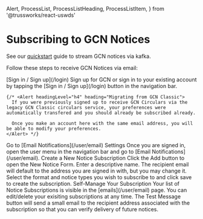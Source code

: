   Alert,
  ProcessList,
  ProcessListHeading,
  ProcessListItem,
} from '@trussworks/react-uswds'

# Subscribing to GCN Notices

See our [quickstart](/quickstart) guide to stream GCN notices via kafka.

Follow these steps to receive GCN Notices via email:

<ProcessList>
  <ProcessListItem>
    <ProcessListHeading type="h3">
      [Sign in / Sign up](/login)
    </ProcessListHeading>
    Sign up for GCN or sign in to your existing account by tapping the [Sign in / Sign up](/login) button in the navigation bar.

    {/* <Alert headingLevel="h4" heading="Migrating from GCN Classic">
      If you were previously signed up to receive GCN Circulars via the legacy GCN Classic circulars service, your preferences were automatically transfered and you should already be subscribed already.

      Once you make an account here with the same email address, you will be able to modify your preferences.
    </Alert> */}

  </ProcessListItem>
  <ProcessListItem>
    <ProcessListHeading type="h3">
      Go to [Email Notifications](/user/email) Settings
    </ProcessListHeading>
    Once you are signed in, open the user menu in the navigation bar and go to [Email Notifications](/user/email).
  </ProcessListItem>
  <ProcessListItem>
    <ProcessListHeading type="h3">Create a New Notice Subscription</ProcessListHeading>
    Click the Add button to open the New Notice Form. Enter a descriptive name. The recipient email will default to the address you are signed in with, but you may change it. Select the format and notice types you wish to subscribe to and click save to create the subscription. 
  </ProcessListItem>
  <ProcessListItem>
    <ProcessListHeading type="h3">Self-Manage Your Subscription</ProcessListHeading>
    Your list of Notice Subscriptions is visible in the [emails](/user/email) page. You can edit/delete your exisiting subscriptions at any time. The Test Message button will send a small email to the recipient address associated with the subscription so that you can verify delivery of future notices.
  </ProcessListItem>
</ProcessList>
